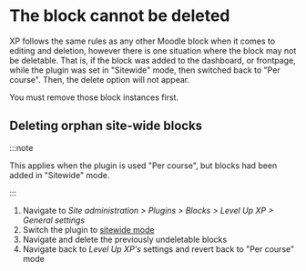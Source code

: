 # The block cannot be deleted

XP follows the same rules as any other Moodle block when it comes to editing and deletion, however there is one situation where the block may not be deletable. That is, if the block was added to the dashboard, or frontpage, while the plugin was set in "Sitewide" mode, then switched back to "Per course". Then, the delete option will not appear.

You must remove those block instances first.

## Deleting orphan site-wide blocks

:::note

This applies when the plugin is used "Per course", but blocks had been added in "Sitewide" mode.

:::

1. Navigate to _Site administration > Plugins > Blocks > Level Up XP > General settings_
2. Switch the plugin to [sitewide mode](../../getting-started/per-course-or-site.mdx)
3. Navigate and delete the previously undeletable blocks
4. Navigate back to _Level Up XP's_ settings and revert back to "Per course" mode
